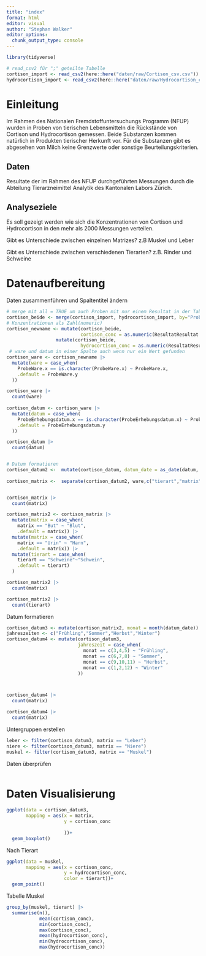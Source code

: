 ```yaml
---
title: "index"
format: html
editor: visual
author: "Stephan Walker"
editor_options: 
  chunk_output_type: console
---
```


```r
library(tidyverse)
```

```r
# read_csv2 für ";" geteilte Tabelle
cortison_import <- read_csv2(here::here("daten/raw/Cortison_csv.csv"))
hydrocortison_import <- read_csv2(here::here("daten/raw/Hydrocortison_csv.csv"))
```

# Einleitung

Im Rahmen des Nationalen Fremdstoffuntersuchungs Programm (NFUP) wurden in Proben von tierischen Lebensmitteln die Rückstände von Cortison und Hydrocortison gemessen. Beide Substanzen kommen natürlich in Produkten tierischer Herkunft vor. Für die Substanzen gibt es abgesehen von Milch keine Grenzwerte oder sonstige Beurteilungskriterien.

## Daten

Resultate der im Rahmen des NFUP durchgeführten Messungen durch die Abteilung Tierarzneimittel Analytik des Kantonalen Labors Zürich.

## Analyseziele

Es soll gezeigt werden wie sich die Konzentrationen von Cortison und Hydrocortison in den mehr als 2000 Messungen verteilen.

Gibt es Unterschiede zwischen einzelnen Matrizes? z.B Muskel und Leber

Gibt es Unterschiede zwischen verschiedenen Tierarten? z.B. Rinder und Schweine

# Datenaufbereitung

Daten zusammenführen und Spaltentitel ändern

```r
# merge mit all = TRUE um auch Proben mit nur einem Resultat in der Tabelle zu behalten
cortison_beide <- merge(cortison_import, hydrocortison_import, by="ProbenID", all = TRUE)
# Konzentrationen als Zahl(numeric)
cortison_newname <- mutate(cortison_beide,
                           cortison_conc = as.numeric(ResultatResultat.x)) |> 
                  mutate(cortison_beide,
                           hydrocortison_conc = as.numeric(ResultatResultat.y))
 # ware und datum in einer Spalte auch wenn nur ein Wert gefunden                 
cortison_ware <- cortison_newname |> 
  mutate(ware = case_when(
    ProbeWare.x == is.character(ProbeWare.x) ~ ProbeWare.x,
    .default = ProbeWare.y
  ))

cortison_ware |> 
  count(ware)
                 
cortison_datum <- cortison_ware |> 
  mutate(datum = case_when(
    ProbeErhebungsdatum.x == is.character(ProbeErhebungsdatum.x) ~ ProbeErhebungsdatum.x,
    .default = ProbeErhebungsdatum.y
  ))

cortison_datum |> 
  count(datum)


# Datum formatieren
cortison_datum2 <-  mutate(cortison_datum, datum_date = as_date(datum, format = "%d.%m.%Y"))
                          
cortison_matrix <-  separate(cortison_datum2, ware,c("tierart","matrix"))


cortison_matrix |> 
  count(matrix)

```

```r
cortison_matrix2 <- cortison_matrix |> 
  mutate(matrix = case_when(
    matrix == "But" ~ "Blut",
    .default = matrix)) |> 
  mutate(matrix = case_when(
    matrix == "Urin" ~ "Harn",
    .default = matrix)) |> 
  mutate(tierart = case_when(
    tierart == "Schweine"~"Schwein",
    .default = tierart)
  )

cortison_matrix2 |> 
  count(matrix)

cortison_matrix2 |> 
  count(tierart)
```

Datum formatieren

```r
cortison_datum3 <- mutate(cortison_matrix2, monat = month(datum_date))
jahreszeiten <- c("Frühling","Sommer","Herbst","Winter")
cortison_datum4 <- mutate(cortison_datum3,
                          jahreszeit = case_when(
                            monat == c(3,4,5) ~ "Frühling",
                            monat == c(6,7,8) ~ "Sommer",
                            monat == c(9,10,11) ~ "Herbst",
                            monat == c(1,2,12) ~ "Winter"
                          ))



cortison_datum4 |> 
  count(matrix)

cortison_datum4 |> 
  count(matrix)
```

Untergruppen erstellen

```r
leber <- filter(cortison_datum3, matrix == "Leber")
niere <- filter(cortison_datum3, matrix == "Niere")
muskel <- filter(cortison_datum3, matrix == "Muskel")
```

Daten überprüfen

```r

```

# Daten Visualisierung

```r
ggplot(data = cortison_datum3,
       mapping = aes(x = matrix,
                     y = cortison_conc
                    
                     ))+
  geom_boxplot()

```

Nach Tierart

```r
ggplot(data = muskel,
       mapping = aes(x = cortison_conc,
                     y = hydrocortison_conc,
                     color = tierart))+
  geom_point()
```

Tabelle Muskel

```r
group_by(muskel, tierart) |> 
  summarise(n(),
            mean(cortison_conc), 
            min(cortison_conc), 
            max(cortison_conc), 
            mean(hydrocortison_conc),
            min(hydrocortison_conc),
            max(hydrocortison_conc))
```
